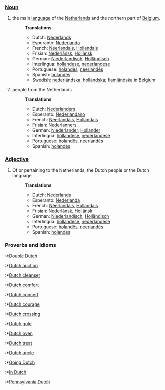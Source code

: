 ===[[Noun]]===
#the main [[language]] of the [[Netherlands]] and the northern part of [[Belgium]].
#:'''Translations'''
#:*Dutch: [[Nederlands]]
#:*Esperanto: [[Nederlanda]]
#:*French: [[Néerlandais]], [[Hollandais]]
#:*Frisian: [[Nederlânsk]], [[Hollânsk]]
#:*German: [[Niederlandisch]], [[Holländisch]] 
#:*Interlingua: [[hollandese]], [[nederlandese]]
#:*Portuguese: [[holandês]], [[neerlandês]]
#:*Spanish: [[holandés]]
#:*Swedish: [[nederländska]], [[holländska]]; [[flamländska]] in [[Belgium]]
#people from the Netherlands
#:'''Translations'''
#:*Dutch:  [[Nederlanders]]
#:*Esperanto: [[Nederlandano]]
#:*French: [[Néerlandais]], [[Hollandais]]
#:*Frisian: [[Nederlanners]]
#:*German: [[Niederlander]], [[Holländer]]
#:*Interlingua: [[hollandese]], [[nederlandese]]
#:*Portuguese: [[holandês]], [[neerlandês]]
#:*Spanish: [[holandés]]

===[[Adjective]]===
#Of or pertaining to the Netherlands, the Dutch people or the Dutch language
#:'''Translations'''
#:*Dutch: [[Nederlands]]
#:*Esperanto: [[Nederlanda]]
#:*French: [[Néerlandais]], [[Hollandais]]
#:*Frisian: [[Nederlânsk]], [[Hollânsk]]
#:*German: [[Niederlandisch]], [[Holländisch]]
#:*Interlingua: [[hollandese]], [[nederlandese]]
#:*Portuguese: [[holandês]], [[neerlandês]]
#:*Spanish: [[holandés]]

===Proverbs and Idioms===
:*[[Double Dutch]]
:*[[Dutch auction]]
:*[[Dutch cleanser]]
:*[[Dutch comfort]]
:*[[Dutch concert]]
:*[[Dutch courage]]
:*[[Dutch crossing]]
:*[[Dutch gold]]
:*[[Dutch oven]]
:*[[Dutch treat]]
:*[[Dutch uncle]]
:*[[Going Dutch]]
:*[[In Dutch]]
:*[[Pennsylvania Dutch]]
